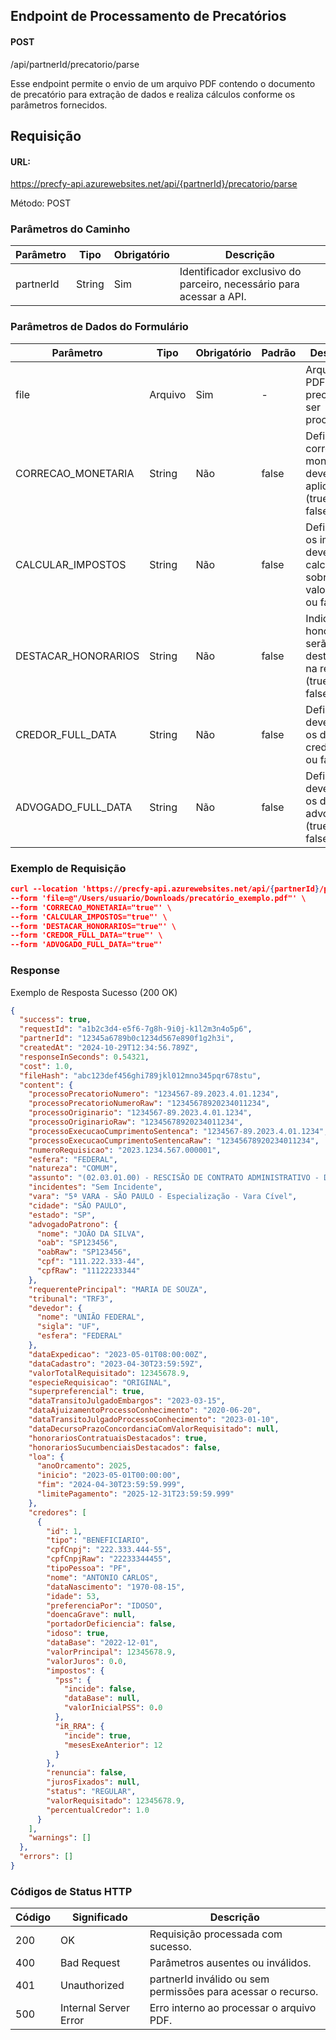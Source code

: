## Endpoint de Processamento de Precatórios

#### POST
/api/partnerId/precatorio/parse

Esse endpoint permite o envio de um arquivo PDF contendo o documento de precatório para extração de dados e realiza cálculos conforme os parâmetros fornecidos.

## Requisição

#### URL:
https://precfy-api.azurewebsites.net/api/{partnerId}/precatorio/parse

Método: POST

### Parâmetros do Caminho

| Parâmetro | Tipo    | Obrigatório | Descrição |
| --------- | -------- | ----------- | --------- |
| partnerId	| String   | Sim         | Identificador exclusivo do parceiro, necessário para acessar a API. |

### Parâmetros de Dados do Formulário

| Parâmetro | Tipo    | Obrigatório | Padrão | Descrição |
| --------- | ------- | ----------- | ------ | --------- |
| file | Arquivo | Sim | - | Arquivo PDF do precatório a ser processado. |
| CORRECAO_MONETARIA | String | Não | false | Define se a correção monetária deve ser aplicada (true ou false). |
| CALCULAR_IMPOSTOS | String | Não | false | Define se os impostos devem ser calculados sobre o valor (true ou false). |
| DESTACAR_HONORARIOS | String | Não | false | Indica se os honorários serão destacados na resposta (true ou false). |
| CREDOR_FULL_DATA	 | String | Não | false | Define se deve buscar os dados do credor (true ou false). |
| ADVOGADO_FULL_DATA | String | Não | false | Define se deve buscar os dados do advogado (true ou false). |

### Exemplo de Requisição

```json
curl --location 'https://precfy-api.azurewebsites.net/api/{partnerId}/precatorio/parse' \
--form 'file=@"/Users/usuario/Downloads/precatório_exemplo.pdf"' \
--form 'CORRECAO_MONETARIA="true"' \
--form 'CALCULAR_IMPOSTOS="true"' \
--form 'DESTACAR_HONORARIOS="true"' \
--form 'CREDOR_FULL_DATA="true"' \
--form 'ADVOGADO_FULL_DATA="true"'
```

### Response

Exemplo de Resposta Sucesso (200 OK)

```json
{
  "success": true,
  "requestId": "a1b2c3d4-e5f6-7g8h-9i0j-k1l2m3n4o5p6",
  "partnerId": "12345a6789b0c1234d567e890f1g2h3i",
  "createdAt": "2024-10-29T12:34:56.789Z",
  "responseInSeconds": 0.54321,
  "cost": 1.0,
  "fileHash": "abc123def456ghi789jkl012mno345pqr678stu",
  "content": {
    "processoPrecatorioNumero": "1234567-89.2023.4.01.1234",
    "processoPrecatorioNumeroRaw": "12345678920234011234",
    "processoOriginario": "1234567-89.2023.4.01.1234",
    "processoOriginarioRaw": "12345678920234011234",
    "processoExecucaoCumprimentoSentenca": "1234567-89.2023.4.01.1234",
    "processoExecucaoCumprimentoSentencaRaw": "12345678920234011234",
    "numeroRequisicao": "2023.1234.567.000001",
    "esfera": "FEDERAL",
    "natureza": "COMUM",
    "assunto": "(02.03.01.00) - RESCISÃO DE CONTRATO ADMINISTRATIVO - DIREITO ADMINISTRATIVO",
    "incidentes": "Sem Incidente",
    "vara": "5ª VARA - SÃO PAULO - Especialização - Vara Cível",
    "cidade": "SÃO PAULO",
    "estado": "SP",
    "advogadoPatrono": {
      "nome": "JOÃO DA SILVA",
      "oab": "SP123456",
      "oabRaw": "SP123456",
      "cpf": "111.222.333-44",
      "cpfRaw": "11122233344"
    },
    "requerentePrincipal": "MARIA DE SOUZA",
    "tribunal": "TRF3",
    "devedor": {
      "nome": "UNIÃO FEDERAL",
      "sigla": "UF",
      "esfera": "FEDERAL"
    },
    "dataExpedicao": "2023-05-01T08:00:00Z",
    "dataCadastro": "2023-04-30T23:59:59Z",
    "valorTotalRequisitado": 12345678.9,
    "especieRequisicao": "ORIGINAL",
    "superpreferencial": true,
    "dataTransitoJulgadoEmbargos": "2023-03-15",
    "dataAjuizamentoProcessoConhecimento": "2020-06-20",
    "dataTransitoJulgadoProcessoConhecimento": "2023-01-10",
    "dataDecursoPrazoConcordanciaComValorRequisitado": null,
    "honorariosContratuaisDestacados": true,
    "honorariosSucumbenciaisDestacados": false,
    "loa": {
      "anoOrcamento": 2025,
      "inicio": "2023-05-01T00:00:00",
      "fim": "2024-04-30T23:59:59.999",
      "limitePagamento": "2025-12-31T23:59:59.999"
    },
    "credores": [
      {
        "id": 1,
        "tipo": "BENEFICIARIO",
        "cpfCnpj": "222.333.444-55",
        "cpfCnpjRaw": "22233344455",
        "tipoPessoa": "PF",
        "nome": "ANTONIO CARLOS",
        "dataNascimento": "1970-08-15",
        "idade": 53,
        "preferenciaPor": "IDOSO",
        "doencaGrave": null,
        "portadorDeficiencia": false,
        "idoso": true,
        "dataBase": "2022-12-01",
        "valorPrincipal": 12345678.9,
        "valorJuros": 0.0,
        "impostos": {
          "pss": {
            "incide": false,
            "dataBase": null,
            "valorInicialPSS": 0.0
          },
          "iR_RRA": {
            "incide": true,
            "mesesExeAnterior": 12
          }
        },
        "renuncia": false,
        "jurosFixados": null,
        "status": "REGULAR",
        "valorRequisitado": 12345678.9,
        "percentualCredor": 1.0
      }
    ],
    "warnings": []
  },
  "errors": []
}
```

### Códigos de Status HTTP

| Código | Significado           | Descrição |
| ------ | --------------------- | --------- |
| 200    | OK                    | Requisição processada com sucesso. |
| 400    | Bad Request           | Parâmetros ausentes ou inválidos. |
| 401    | Unauthorized          | partnerId inválido ou sem permissões para acessar o recurso. |
| 500    | Internal Server Error | Erro interno ao processar o arquivo PDF. |